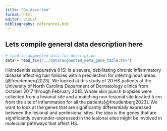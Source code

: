 ```yaml
---
title: "04_describe"
format: html
editor: visual
bibliography: references.bib
---
```


## Lets compile general data description here

```r
# load in augmented data for description
data = read_tsv('../data/augmented_meta_gene_table.tsv')
```

Hidradenitis suppurativa (HS) is a severe, debilitating chronic inflammatory disease affecting hair follicles with a predilection for intertriginous areas.[@freudenberg2023]. We looked at this study of 20 HS patients at the University of North Carolina Department of Dermatology clinics from October 2017 through February 2018. Whole skin punch biopsies were collected from a lesional site and a matching non-lesional site located 5 cm from the site of inflammation for all the patients[@freudenberg2023]. We want to look at the genes that are significantly differentially expressed between the lesional and perilesional sites; the idea is the genes that are significantly over/under-expressed in the lesional sites might be involved in molecular pathways that affect HS.
